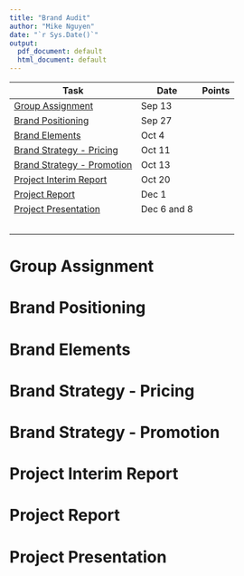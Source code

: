 ```yaml
---
title: "Brand Audit"
author: "Mike Nguyen"
date: "`r Sys.Date()`"
output:
  pdf_document: default
  html_document: default
---
```


| Task                         | Date        | Points |
|------------------------------|-------------|--------|
| [Group Assignment]           | Sep 13      |        |
| [Brand Positioning]          | Sep 27      |        |
| [Brand Elements]             | Oct 4       |        |
| [Brand Strategy - Pricing]   | Oct 11      |        |
| [Brand Strategy - Promotion] | Oct 13      |        |
| [Project Interim Report]     | Oct 20      |        |
| [Project Report]             | Dec 1       |        |
| [Project Presentation]       | Dec 6 and 8 |        |
|                              |             |        |
|                              |             |        |
|                              |             |        |
|                              |             |        |
|                              |             |        |

\newpage

# Group Assignment

# Brand Positioning

# Brand Elements

# Brand Strategy - Pricing

# Brand Strategy - Promotion

# Project Interim Report

# Project Report

# Project Presentation
